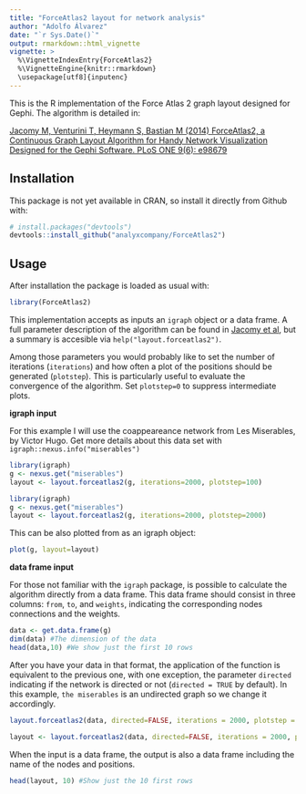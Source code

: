 ```yaml
---
title: "ForceAtlas2 layout for network analysis"
author: "Adolfo Álvarez"
date: "`r Sys.Date()`"
output: rmarkdown::html_vignette
vignette: >
  %\VignetteIndexEntry{ForceAtlas2}
  %\VignetteEngine{knitr::rmarkdown}
  \usepackage[utf8]{inputenc}
---
```


This is the R implementation of the Force Atlas 2 graph layout designed for Gephi. The algorithm is detailed in:

[Jacomy M, Venturini T, Heymann S, Bastian M (2014) ForceAtlas2, a Continuous Graph Layout Algorithm for Handy Network Visualization Designed for the Gephi Software. PLoS ONE 9(6): e98679](http://journals.plos.org/plosone/article?id=10.1371/journal.pone.0098679)


## Installation

This package is not yet available in CRAN, so install it directly from Github with:

```r
# install.packages("devtools")
devtools::install_github("analyxcompany/ForceAtlas2")
```

## Usage

After installation the package is loaded as usual with:

```r
library(ForceAtlas2)
```

This implementation accepts as inputs an `igraph` object or a data frame. A full parameter description of the algorithm can be found in [Jacomy et al](http://journals.plos.org/plosone/article?id=10.1371/journal.pone.0098679), but a summary is accesible via `help("layout.forceatlas2")`.

Among those parameters you would probably like to set the number of iterations (`iterations`) and how often a plot of the positions should be generated (`plotstep`). This is particularly useful to evaluate the convergence of the algorithm. Set `plotstep=0` to suppress intermediate plots.

**igraph input**

For this example I will use the coappeareance network from Les Miserables, by Victor Hugo. Get more details about this data set with `igraph::nexus.info("miserables")`

```r
library(igraph) 
g <- nexus.get("miserables")
layout <- layout.forceatlas2(g, iterations=2000, plotstep=100)
```

```r
library(igraph) 
g <- nexus.get("miserables")
layout <- layout.forceatlas2(g, iterations=2000, plotstep=2000)
```

This can be also plotted from as an igraph object:

```r
plot(g, layout=layout)
```

**data frame input**

For those not familiar with the `igraph` package, is possible to calculate the algorithm directly from a data frame. This data frame should consist in three columns: `from`, `to`, and `weights`, indicating the corresponding nodes connections and the weights. 

```r
data <- get.data.frame(g)
dim(data) #The dimension of the data
head(data,10) #We show just the first 10 rows
```

After you have your data in that format, the application of the function is equivalent to the previous one, with one exception, the parameter `directed` indicating if the network is directed or not (`directed = TRUE` by default). In this example, `the miserables` is an undirected graph so we change it accordingly.

```r
layout.forceatlas2(data, directed=FALSE, iterations = 2000, plotstep = 100)
```

```r
layout <- layout.forceatlas2(data, directed=FALSE, iterations = 2000, plotstep = 2000)
```

When the input is a data frame, the output is also a data frame including the name of the nodes and positions.

```r
head(layout, 10) #Show just the 10 first rows
```

